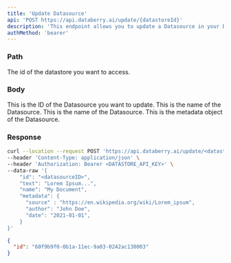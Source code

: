 ```yaml
---
title: 'Update Datasource'
api: 'POST https://api.databerry.ai/update/{datastoreId}'
description: 'This endpoint allows you to update a Datasource in your Datastore.'
authMethod: 'bearer'
---
```


### Path

<ParamField path="datastoreId" type="string" required>
  The id of the datastore you want to access.
</ParamField>

### Body

<ParamField body="id" type="string" required>
  This is the ID of the Datasource you want to update.
</ParamField>

<ParamField body="text" type="string" required>
  This is the name of the Datasource.
</ParamField>

<ParamField body="name" type="string">
  This is the name of the Datasource.
</ParamField>

<ParamField body="metadata" type="JSON or null">
  This is the metadata object of the Datasource.
</ParamField>

### Response

<ResponseField name="id" type="string"></ResponseField>

<RequestExample>

```bash Example Request
curl --location --request POST 'https://api.databerry.ai/update/<datastoreId>' \
--header 'Content-Type: application/json' \
--header 'Authorization: Bearer <DATASTORE_API_KEY>' \
--data-raw '{
    "id": "<datasourceID>",
    "text": "Lorem Ipsum...",
    "name": "My Document",
    "metadata": {
      "source" : "https://en.wikipedia.org/wiki/Lorem_ipsum",
      "author": "John Doe",
      "date": "2021-01-01",
    }
}'
```

</RequestExample>

<ResponseExample>

```json Response
{
  "id": "60f9b9f0-0b1a-11ec-9a03-0242ac130003"
}
```

</ResponseExample>
